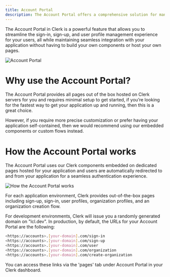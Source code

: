 ```yaml
---
title: Account Portal
description: The Account Portal offers a comprehensive solution for managing user authentication and profile management in your web application and is the fastest way to add Clerk's authentication to your application with minimal code required.
---
```



The Account Portal in Clerk is a powerful feature that allows you to streamline the sign-in, sign-up, and user profile management experience for your users, all while maintaining seamless integration with your application without having to build your own components or host your own pages.

![Account Portal](/docs/images/account-portal/account_portal_splash.png)


# Why use the Account Portal?

The Account Portal provides all pages out of the box hosted on Clerk servers for you and requires minimal setup to get started, if you’re looking for the fastest way to get your application up and running, then this is a great choice. 

However, if you require more precise customization or prefer having your application self-contained, then we would recommend using our embedded components or custom flows instead.

# How the Account Portal works

The Account Portal uses our Clerk components embedded on dedicated pages hosted for your application and users are automatically redirected to and from your application for a seamless authentication experience.

![How the Account Portal works](/docs/images/account-portal/account_portal_how_it_works.png)

For each application environment, Clerk provides out-of-the-box pages including sign-up, sign-in, user profiles, organization profiles, and an organization creation flow.

For development environments, Clerk will issue you a randomly generated domain on "lcl.dev". In production, by default, the URLs for your Account Portal are the following:

```sh
<https://accounts>.[your-domain].com/sign-in
<https://accounts>.[your-domain].com/sign-up
<https://accounts>.[your-domain].com/user
<https://accounts>.[your-domain].com/organization
<https://accounts>.[your-domain].com/create-organization
```

You can access these links via the 'pages' tab under Account Portal in your Clerk dashboard.
